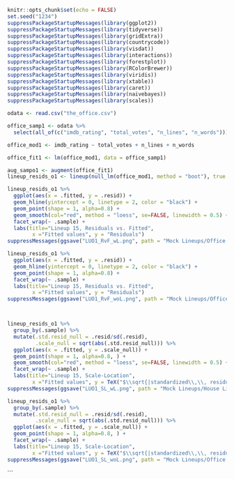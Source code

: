 ```r
knitr::opts_chunk$set(echo = FALSE)
set.seed("1234")
suppressPackageStartupMessages(library(ggplot2))
suppressPackageStartupMessages(library(tidyverse))
suppressPackageStartupMessages(library(gridExtra))
suppressPackageStartupMessages(library(countrycode))
suppressPackageStartupMessages(library(visdat))
suppressPackageStartupMessages(library(interactions))
suppressPackageStartupMessages(library(forestplot))
suppressPackageStartupMessages(library(RColorBrewer))
suppressPackageStartupMessages(library(viridis))
suppressPackageStartupMessages(library(xtable))
suppressPackageStartupMessages(library(caret))
suppressPackageStartupMessages(library(naivebayes))
suppressPackageStartupMessages(library(scales))
```

```r
odata <- read.csv("the_office.csv")
```

```r
office_samp1 <- odata %>%
  select(all_of(c("imdb_rating", "total_votes", "n_lines", "n_words")))

office_mod1 <- imdb_rating ~ total_votes + n_lines + n_words

office_fit1 <- lm(office_mod1, data = office_samp1)

aug_sampo1 <- augment(office_fit1)
lineup_resids_o1 <- lineup(null_lm(office_mod1, method = "boot"), true = aug_sampo1, n=9, pos=9)

lineup_resids_o1 %>%
  ggplot(aes(x = .fitted, y = .resid)) +
  geom_hline(yintercept = 0, linetype = 2, color = "black") +
  geom_point(shape = 1, alpha=0.8) +
  geom_smooth(col="red", method = "loess", se=FALSE, linewidth = 0.5) +
  facet_wrap(~ .sample) +
  labs(title="Lineup 15, Residuals vs. Fitted",
        x ="Fitted values", y = "Residuals")
suppressMessages(ggsave("LUO1_RvF_wL.png", path = "Mock Lineups/Office Lineup 1 (pos5)"))

lineup_resids_o1 %>%
  ggplot(aes(x = .fitted, y = .resid)) +
  geom_hline(yintercept = 0, linetype = 2, color = "black") +
  geom_point(shape = 1, alpha=0.8) +
  facet_wrap(~ .sample) +
  labs(title="Lineup 15, Residuals vs. Fitted",
        x ="Fitted values", y = "Residuals")
suppressMessages(ggsave("LUO1_RvF_woL.png", path = "Mock Lineups/Office Lineup 1 (pos5)"))



lineup_resids_o1 %>%
  group_by(.sample) %>%
  mutate(.std.resid_null = .resid/sd(.resid), 
         .scale_null = sqrt(abs(.std.resid_null))) %>%
  ggplot(aes(x = .fitted, y = .scale_null)) +
  geom_point(shape = 1, alpha=0.8, ) +
  geom_smooth(col="red", method = "loess", se=FALSE, linewidth = 0.5) +
  facet_wrap(~ .sample) +
  labs(title="Lineup 15, Scale-Location",
        x ="Fitted values", y = TeX("$\\sqrt{|standardized\\,\\, residuals|}$"))
suppressMessages(ggsave("LUO1_SL_wL.png", path = "Mock Lineups/House Lineup 1 (pos5)"))

lineup_resids_o1 %>%
  group_by(.sample) %>%
  mutate(.std.resid_null = .resid/sd(.resid), 
         .scale_null = sqrt(abs(.std.resid_null))) %>%
  ggplot(aes(x = .fitted, y = .scale_null)) +
  geom_point(shape = 1, alpha=0.8, ) +
  facet_wrap(~ .sample) +
  labs(title="Lineup 15, Scale-Location",
        x ="Fitted values", y = TeX("$\\sqrt{|standardized\\,\\, residuals|}$"))
suppressMessages(ggsave("LUO1_SL_woL.png", path = "Mock Lineups/Office Lineup 1 (pos5)"))

```


```